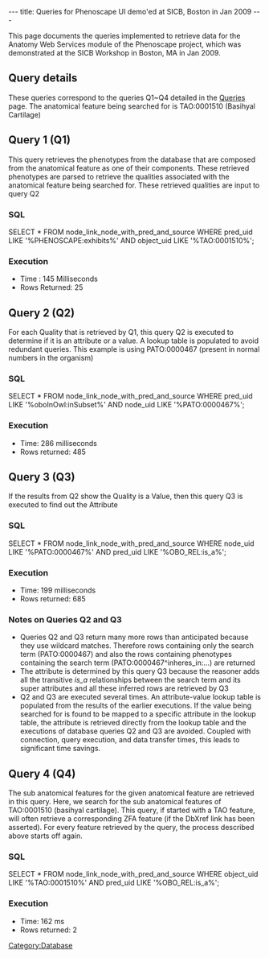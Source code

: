 ---
title: Queries for Phenoscape UI demo'ed at SICB, Boston in Jan 2009
---

This page documents the queries implemented to retrieve data for the Anatomy Web Services module of the Phenoscape project, which was demonstrated at the SICB Workshop in Boston, MA in Jan 2009.

==Query details==

These queries correspond to the queries Q1~Q4 detailed in the [[Queries#SICB%20prototypes|Queries]] page. The anatomical feature being searched for is TAO:0001510 (Basihyal Cartilage)

==Query 1 (Q1)==
This query retrieves the phenotypes from the database that are composed from the anatomical feature as one of their components. These retrieved phenotypes are parsed to retrieve the qualities associated with the anatomical feature being searched for. These retrieved qualities are input to query Q2
===SQL===
<javascript>
SELECT 	* FROM
node_link_node_with_pred_and_source
WHERE
pred_uid LIKE '%PHENOSCAPE:exhibits%' AND
object_uid LIKE '%TAO:0001510%';
</javascript>
===Execution===
* Time : 145 Milliseconds
* Rows Returned: 25

==Query 2 (Q2)==
For each Quality that is retrieved by Q1, this query Q2 is executed to determine if it is an attribute or a value. A lookup table is populated to avoid redundant queries. This example is using PATO:0000467 (present in normal numbers in the organism)

===SQL===
<javascript>
SELECT 	* FROM
node_link_node_with_pred_and_source
WHERE
pred_uid LIKE '%oboInOwl:inSubset%' AND
node_uid LIKE '%PATO:0000467%';
</javascript>

===Execution===
* Time: 286 milliseconds
* Rows returned: 485

==Query 3 (Q3)==
If the results from Q2 show the Quality is a Value, then this query Q3 is executed to find out the Attribute

===SQL===
<javascript>
SELECT * FROM
node_link_node_with_pred_and_source
WHERE
node_uid LIKE '%PATO:0000467%' AND
pred_uid LIKE '%OBO_REL:is_a%';
</javascript>
===Execution===
* Time: 199 milliseconds
* Rows returned: 685
===Notes on Queries Q2 and Q3===
* Queries Q2 and Q3 return many more rows than anticipated because they use wildcard matches. Therefore rows containing only the search term (PATO:0000467) and also the rows containing phenotypes containing the search term (PATO:0000467^inheres_in:...) are returned
* The attribute is determined by this query Q3 because the reasoner adds all the transitive ''is_a'' relationships between the search term and its super attributes and all these inferred rows are retrieved by Q3
* Q2 and Q3 are executed several times. An attribute-value lookup table is populated from the results of the earlier executions. If the value being searched for is found to be mapped to a specific attribute in the lookup table, the attribute is retrieved directly from the lookup table and the executions of database queries Q2 and Q3 are avoided. Coupled with connection, query execution, and data transfer times, this leads to significant time savings.

==Query 4 (Q4)==
The sub anatomical features for the given anatomical feature are retrieved in this query. Here, we search for the sub anatomical features of TAO:0001510 (basihyal cartilage). This query, if started with a TAO feature, will often retrieve a corresponding ZFA feature (if the DbXref link has been asserted). For every feature retrieved by the query, the process described above starts off again.

===SQL===
<javascript>
SELECT * FROM
node_link_node_with_pred_and_source
WHERE
object_uid LIKE '%TAO:0001510%' AND
pred_uid LIKE '%OBO_REL:is_a%';
</javascript>

===Execution===
* Time: 162 ms
* Rows returned: 2

[[Category:Database]]